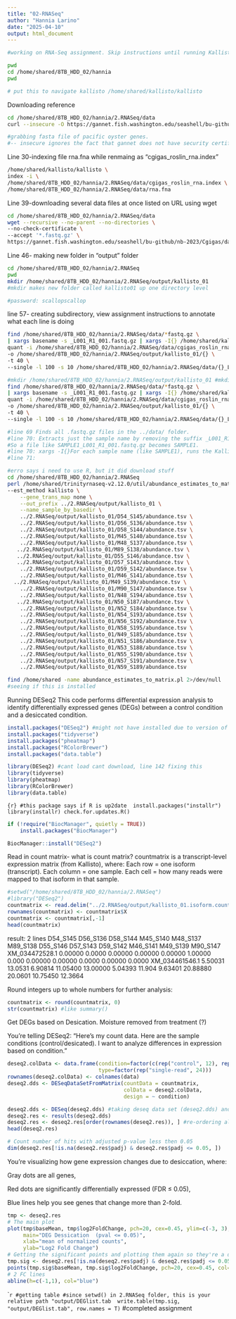 ```yaml
---
title: "02-RNASeq"
author: "Hannia Larino"
date: "2025-04-10"
output: html_document
---
```


```bash
#working on RNA-Seq assignment. Skip instructions until running Kallisto. 
```


```bash
pwd
cd /home/shared/8TB_HDD_02/hannia
pwd

# put this to navigate kallisto /home/shared/kallisto/kallisto 
```
Downloading reference 
```bash
cd /home/shared/8TB_HDD_02/hannia/2.RNASeq/data
curl --insecure -O https://gannet.fish.washington.edu/seashell/bu-github/nb-2023/Cgigas/data/rna.fna

#grabbing fasta file of pacific oyster genes. 
#-- insecure ignores the fact that gannet does not have security certificate to auntheticate. Not reccomended but we know server. 

```
Line 30-indexing file rna.fna while renmaing as "cgigas_roslin_rna.index"
```bash
/home/shared/kallisto/kallisto \
index -i \
/home/shared/8TB_HDD_02/hannia/2.RNASeq/data/cgigas_roslin_rna.index \
/home/shared/8TB_HDD_02/hannia/2.RNASeq/data/rna.fna

```
Line 39-downloading several data files at once listed on URL using wget
```bash
cd /home/shared/8TB_HDD_02/hannia/2.RNASeq/data 
wget --recursive --no-parent --no-directories \
--no-check-certificate \
--accept '*.fastq.gz' \
https://gannet.fish.washington.edu/seashell/bu-github/nb-2023/Cgigas/data/nopp/
```
Line 46- making new folder in "output" folder 
```bash
cd /home/shared/8TB_HDD_02/hannia/2.RNASeq
pwd
mkdir /home/shared/8TB_HDD_02/hannia/2.RNASeq/output/kallisto_01 
#mkdir makes new folder called kallisto01 up one directory level 

#password: scallopscallop 

```

line 57- creating subdirectory, view assignment instructions to annotate what each line is doing 
```bash
find /home/shared/8TB_HDD_02/hannia/2.RNASeq/data/*fastq.gz \
| xargs basename -s _L001_R1_001.fastq.gz | xargs -I{} /home/shared/kallisto/kallisto \
quant -i /home/shared/8TB_HDD_02/hannia/2.RNASeq/data/cgigas_roslin_rna.index \
-o /home/shared/8TB_HDD_02/hannia/2.RNASeq/output/kallisto_01/{} \
-t 40 \
--single -l 100 -s 10 /home/shared/8TB_HDD_02/hannia/2.RNASeq/data/{}_L001_R1_001.fastq.gz

```

```bash
#mkdir /home/shared/8TB_HDD_02/hannia/2.RNASeq/output/kallisto_01 #mkdir=make new output directory, already did this 
find /home/shared/8TB_HDD_02/hannia/2.RNASeq/data/*fastq.gz \
| xargs basename -s _L001_R1_001.fastq.gz | xargs -I{} /home/shared/kallisto/kallisto \
quant -i /home/shared/8TB_HDD_02/hannia/2.RNASeq/data/cgigas_roslin_rna.index \
-o /home/shared/8TB_HDD_02/hannia/2.RNASeq/output/kallisto_01/{} \
-t 40 \
--single -l 100 -s 10 /home/shared/8TB_HDD_02/hannia/2.RNASeq/data/{}_L001_R1_001.fastq.gz

#line 69 Finds all .fastq.gz files in the ../data/ folder.
#line 70: Extracts just the sample name by removing the suffix _L001_R1_001.fastq.gz.
#So a file like SAMPLE1_L001_R1_001.fastq.gz becomes SAMPLE1.
#line 70: xargs -I{}For each sample name (like SAMPLE1), runs the Kallisto quantification command.
#line 71: 
```
```bash
#erro says i need to use R, but it did download stuff
cd /home/shared/8TB_HDD_02/hannia/2.RNASeq
perl /home/shared/trinityrnaseq-v2.12.0/util/abundance_estimates_to_matrix.pl \
--est_method kallisto \
    --gene_trans_map none \
    --out_prefix ../2.RNASeq/output/kallisto_01 \
    --name_sample_by_basedir \
    ../2.RNASeq/output/kallisto_01/D54_S145/abundance.tsv \
    ../2.RNASeq/output/kallisto_01/D56_S136/abundance.tsv \
    ../2.RNASeq/output/kallisto_01/D58_S144/abundance.tsv \
    ../2.RNASeq/output/kallisto_01/M45_S140/abundance.tsv \
    ../2.RNASeq/output/kallisto_01/M48_S137/abundance.tsv \
   ../2.RNASeq/output/kallisto_01/M89_S138/abundance.tsv \
   ../2.RNASeq/output/kallisto_01/D55_S146/abundance.tsv \
   ../2.RNASeq/output/kallisto_01/D57_S143/abundance.tsv \
    ../2.RNASeq/output/kallisto_01/D59_S142/abundance.tsv \
    ../2.RNASeq/output/kallisto_01/M46_S141/abundance.tsv \
  ../2.RNASeq/output/kallisto_01/M49_S139/abundance.tsv \
    ../2.RNASeq/output/kallisto_01/M90_S147/abundance.tsv \
    ../2.RNASeq/output/kallisto_01/N48_S194/abundance.tsv \
   ../2.RNASeq/output/kallisto_01/N50_S187/abundance.tsv \
    ../2.RNASeq/output/kallisto_01/N52_S184/abundance.tsv \
    ../2.RNASeq/output/kallisto_01/N54_S193/abundance.tsv \
    ../2.RNASeq/output/kallisto_01/N56_S192/abundance.tsv \
    ../2.RNASeq/output/kallisto_01/N58_S195/abundance.tsv \
    ../2.RNASeq/output/kallisto_01/N49_S185/abundance.tsv \
    ../2.RNASeq/output/kallisto_01/N51_S186/abundance.tsv \
    ../2.RNASeq/output/kallisto_01/N53_S188/abundance.tsv \
    ../2.RNASeq/output/kallisto_01/N55_S190/abundance.tsv \
    ../2.RNASeq/output/kallisto_01/N57_S191/abundance.tsv \
    ../2.RNASeq/output/kallisto_01/N59_S189/abundance.tsv
```

```bash
find /home/shared -name abundance_estimates_to_matrix.pl 2>/dev/null
#seeing if this is installed 
```
Running DESeq2
This code performs differential expression analysis to identify differentially expressed genes (DEGs) between a control condition and a desiccated condition.

```r
install.packages("DESeq2") #might not have installed due to version of R 
install.packages("tidyverse")
install.packages("pheatmap")
install.packages("RColorBrewer")
install.packages("data.table")
```

```r
library(DESeq2) #cant load cant download, line 142 fixing this 
library(tidyverse)
library(pheatmap)
library(RColorBrewer)
library(data.table)
```
```{r} #this package says if R is up2date 
install.packages("installr")
library(installr)
check.for.updates.R()
```
```r
if (!require("BiocManager", quietly = TRUE))
    install.packages("BiocManager")

BiocManager::install("DESeq2")
```
Read in count matrix- what is count matrix? countmatrix is a transcript-level expression matrix (from Kallisto), where:
Each row = one isoform (transcript).
Each column = one sample.
Each cell = how many reads were mapped to that isoform in that sample.
```r
#setwd("/home/shared/8TB_HDD_02/hannia/2.RNASeq") 
#library("DESeq2")
countmatrix <- read.delim("../2.RNASeq/output/kallisto_01.isoform.counts.matrix", header = TRUE, sep = '\t')
rownames(countmatrix) <- countmatrix$X
countmatrix <- countmatrix[,-1]
head(countmatrix)
```
result: 2 lines 
D54_S145 D56_S136 D58_S144 M45_S140 M48_S137 M89_S138 D55_S146 D57_S143 D59_S142 M46_S141 M49_S139 M90_S147
XM_034472528.1  0.00000   0.0000  0.00000  0.00000  0.00000  1.00000    0.000  0.00000  0.00000   0.0000  0.00000   0.0000
XM_034461546.1  5.50031  13.0531  6.90814 11.05400 13.00000  5.04393   11.904  9.63401 20.88880  20.0601 10.75450  12.3664

Round integers up to whole numbers for further analysis:
```r
countmatrix <- round(countmatrix, 0)
str(countmatrix) #like summary()
```
Get DEGs based on Desication. Moisture removed from treatment (?)

You're telling DESeq2:
"Here's my count data. Here are the sample conditions (control/desicated). I want to analyze differences in expression based on condition."

```r
deseq2.colData <- data.frame(condition=factor(c(rep("control", 12), rep("desicated", 12))), 
                             type=factor(rep("single-read", 24)))
rownames(deseq2.colData) <- colnames(data)
deseq2.dds <- DESeqDataSetFromMatrix(countData = countmatrix,
                                     colData = deseq2.colData, 
                                     design = ~ condition)
```

```r
deseq2.dds <- DESeq(deseq2.dds) #taking deseq data set (deseq2.dds) and runs DESeq-> this creates the desired analysis to get the table 
deseq2.res <- results(deseq2.dds) 
deseq2.res <- deseq2.res[order(rownames(deseq2.res)), ] #re-ordering alphabetically by row name 
head(deseq2.res)
```

```r
# Count number of hits with adjusted p-value less then 0.05
dim(deseq2.res[!is.na(deseq2.res$padj) & deseq2.res$padj <= 0.05, ])
```

You’re visualizing how gene expression changes due to desiccation, where:

Gray dots are all genes,

Red dots are significantly differentially expressed (FDR ≤ 0.05),

Blue lines help you see genes that change more than 2-fold.
```r
tmp <- deseq2.res
# The main plot
plot(tmp$baseMean, tmp$log2FoldChange, pch=20, cex=0.45, ylim=c(-3, 3), log="x", col="darkgray",
     main="DEG Dessication  (pval <= 0.05)",
     xlab="mean of normalized counts",
     ylab="Log2 Fold Change")
# Getting the significant points and plotting them again so they're a different color
tmp.sig <- deseq2.res[!is.na(deseq2.res$padj) & deseq2.res$padj <= 0.05, ]
points(tmp.sig$baseMean, tmp.sig$log2FoldChange, pch=20, cex=0.45, col="red")
# 2 FC lines
abline(h=c(-1,1), col="blue")
```

```r
#getting table
#since setwd() in 2.RNASeq folder, this is your relative path "output/DEGlist.tab 
write.table(tmp.sig, "output/DEGlist.tab", row.names = T) 
``
#completed assignment 




